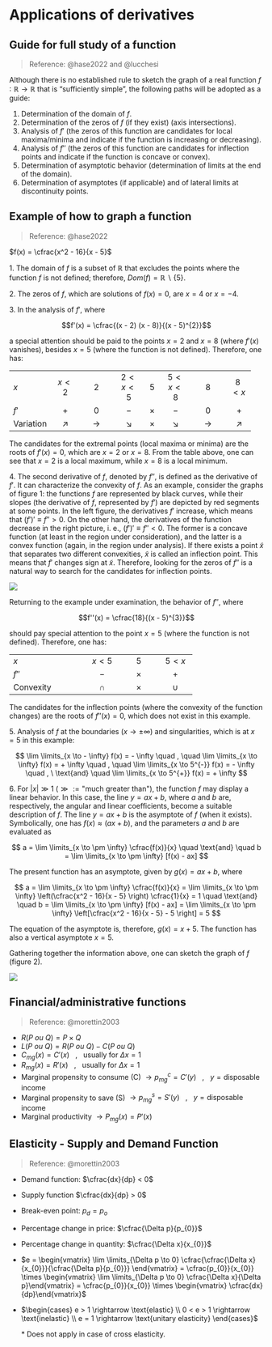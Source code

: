 # Applications of derivatives

## Guide for full study of a function

> Reference: @hase2022 and @lucchesi

Although there is no established rule to sketch the graph of a real function $f ∶ \mathbb{R} \to \mathbb{R}$ that is “sufficiently simple”, the following paths will be adopted as a guide:

1. Determination of the domain of $f$. 
2. Determination of the zeros of $f$ (if they exist) (axis intersections).
3. Analysis of $f′$ (the zeros of this function are candidates for local maxima/minima and indicate if the function is increasing or decreasing).
4. Analysis of $f′′$ (the zeros of this function are candidates for inflection points and indicate if the function is concave or convex).
5. Determination of asymptotic behavior (determination of limits at the end of the domain).
6. Determination of asymptotes (if applicable) and of lateral limits at discontinuity points.

## Example of how to graph a function

> Reference: @hase2022

$f(x) = \cfrac{x^2 - 16}{x - 5}$

1\. The domain of $f$ is a subset of $\mathbb{R}$ that excludes the points where the function $f$ is not defined; therefore, $Dom(f) = \mathbb{R} \smallsetminus \{5\}$.

2\. The zeros of $f$, which are solutions of $f(x) = 0$, are $x = 4$ or $x = −4$.

3\. In the analysis of $f′$, where

$$f'(x) = \cfrac{(x - 2) (x - 8)}{(x - 5)^{2}}$$

a special attention should be paid to the points $x = 2$ and $x = 8$ (where $f′(x)$ vanishes), besides $x = 5$ (where the function is not defined). Therefore, one has:

+:-------------------+:----------:+:-----------------:+:-----------:+:--------:+:-----------:+:-----------------:+:----------:+
| $x$                | $x < 2$    | $2$               | $2 < x < 5$ | $5$      | $5 < x < 8$ | $8$               | $8 < x$    |
+--------------------+------------+-------------------+-------------+----------+-------------+-------------------+------------+
| $f'$               | $+$        | $0$               | $-$         | $\times$ | $-$         | $0$               | $+$        |
+--------------------+------------+-------------------+-------------+----------+-------------+-------------------+------------+
| $\text{Variation}$ | $\nearrow$ | $\longrightarrow$ | $\searrow$  | $\times$ | $\searrow$  | $\longrightarrow$ | $\nearrow$ |
+--------------------+------------+-------------------+-------------+----------+-------------+-------------------+------------+

The candidates for the extremal points (local maxima or minima) are the roots of $f′(x) = 0$, which are $x = 2$ or $x = 8$. From the table above, one can see that $x = 2$ is a local maximum, while $x = 8$ is a local minimum.

4\. The second derivative of $f$, denoted by $f′′$, is defined as the derivative of $f′$. It can characterize the convexity of $f$. As an example, consider the graphs of figure 1: the functions $f$ are represented by black curves, while their slopes (the derivative of $f$, represented by $f′$) are depicted by red segments at some points. In the left figure, the derivatives $f′$ increase, which means that $(f′)′ \equiv f′′ > 0$. On the other hand, the derivatives of the function decrease in the right picture, i. e., $(f′)′ \equiv f′′ < 0$. The former is a concave function (at least in the region under consideration), and the latter is a convex function (again, in the region under analysis). If there exists a point $\tilde x$ that separates two different convexities, $\tilde x$ is called an inflection point. This means that $f′$ changes sign at $\tilde x$. Therefore, looking for the zeros of $f′′$ is a natural way to search for the candidates for inflection points.

![](../images/hase_lecture_4_figure_1.png)

Returning to the example under examination, the behavior of $f′′$, where

$$f''(x) = \cfrac{18}{(x - 5)^{3}}$$

should pay special attention to the point $x = 5$ (where the function is not defined). Therefore, one has:

+:-------------------+:-------:+:--------:+:-------:+
| $x$                | $x < 5$ | $5$      | $5 < x$ |
+--------------------+---------+----------+---------+
| $f''$              | $-$     | $\times$ | $+$     |
+--------------------+---------+----------+---------+
| $\text{Convexity}$ | $\cap$  | $\times$ | $\cup$  |
+--------------------+---------+----------+---------+

The candidates for the inflection points (where the convexity of the function changes) are the roots of $f′′(x) = 0$, which does not exist in this example.

5\. Analysis of $f$ at the boundaries ($x \to \pm \infty$) and singularities, which is at $x = 5$ in this example:

$$
\lim \limits_{x \to - \infty} f(x) = - \infty
\quad , \quad 
\lim \limits_{x \to \infty} f(x) = + \infty
\quad , \quad
\lim \limits_{x \to 5^{-}} f(x) = - \infty
\quad , \ \text{and} \quad
\lim \limits_{x \to 5^{+}} f(x) = + \infty
$$

6\. For $|x| \gg 1$ ($\gg := \text{"much greater than"}$), the function $f$ may display a linear behavior. In this case, the line $y = ax + b$, where $a$ and $b$ are, respectively, the angular and linear coefficients, become a suitable description of $f$. The line $y = ax + b$ is the asymptote of $f$ (when it exists). Symbolically, one has $f(x) \approx (ax + b)$, and the parameters $a$ and $b$ are evaluated as

$$
a = \lim \limits_{x \to \pm \infty} \cfrac{f(x)}{x}
\quad \text{and} \quad
b = \lim \limits_{x \to \pm \infty} [f(x) - ax]
$$

The present function has an asymptote, given by $g(x) = ax + b$, where

$$
a = \lim \limits_{x \to \pm \infty} \cfrac{f(x)}{x} = 
\lim \limits_{x \to \pm \infty} \left(\cfrac{x^2 - 16}{x - 5} \right) \cfrac{1}{x} = 1
\quad \text{and} \quad
b = \lim \limits_{x \to \pm \infty} [f(x) - ax] = 
\lim \limits_{x \to \pm \infty} \left[\cfrac{x^2 - 16}{x - 5} - 5 \right] = 5
$$

The equation of the asymptote is, therefore, $g(x) = x + 5$. The function has also a vertical asymptote $x = 5$.

Gathering together the information above, one can sketch the graph of $f$ (figure 2).

![](../images/hase_lecture_4_figure_2.png)

## Financial/administrative functions

> Reference: @morettin2003

* $R(P \ ou \ Q) = P \times Q$
* $L(P \ ou \ Q) = R(P \ ou \ Q) - C (P \ ou \ Q)$
* $C_{mg}(x) = C'(x) \ \ \ , \ \ \ \text{usually for} \ \Delta x = 1$
* $R_{mg}(x) = R'(x) \ \ \ , \ \ \ \text{usually for} \ \Delta x = 1$
* Marginal propensity to consume (C) $\rightarrow p^{c}_{mg} = C'(y) \ \ \ , \ \ \ y = \text{disposable income}$
* Marginal propensity to save (S) $\rightarrow  p^{s}_{mg} = S'(y) \ \ \ , \ \ \ y = \text{disposable income}$
* Marginal productivity $\rightarrow P_{mg}(x) = P'(x)$

## Elasticity - Supply and Demand Function

> Reference: @morettin2003

* Demand function: $\cfrac{dx}{dp} < 0$
* Supply function $\cfrac{dx}{dp} > 0$
* Break-even point: $p_{d} = p_{o}$
* Percentage change in price: $\cfrac{\Delta p}{p_{0}}$
* Percentage change in quantity: $\cfrac{\Delta x}{x_{0}}$ 
* $e = \begin{vmatrix} \lim \limits_{\Delta p \to 0} \cfrac{\cfrac{\Delta x}{x_{0}}}{\cfrac{\Delta p}{p_{0}}} \end{vmatrix} = \cfrac{p_{0}}{x_{0}} \times \begin{vmatrix} \lim \limits_{\Delta p \to 0} \cfrac{\Delta x}{\Delta p}\end{vmatrix} = \cfrac{p_{0}}{x_{0}} \times \begin{vmatrix} \cfrac{dx}{dp}\end{vmatrix}$
* $\begin{cases} e > 1 \rightarrow \text{elastic} \\ 0 < e > 1 \rightarrow \text{inelastic} \\ e = 1 \rightarrow \text{unitary elasticity} \end{cases}$
    
    \* Does not apply in case of cross elasticity.
